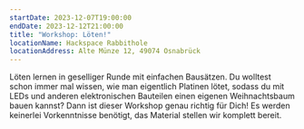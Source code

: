 ```yaml
---
startDate: 2023-12-07T19:00:00
endDate: 2023-12-12T21:00:00
title: "Workshop: Löten!"
locationName: Hackspace Rabbithole
locationAddress: Alte Münze 12, 49074 Osnabrück
---
```


Löten lernen in geselliger Runde mit einfachen Bausätzen.
Du wolltest schon immer mal wissen, wie man eigentlich Platinen lötet,
sodass du mit LEDs und anderen elektronischen Bauteilen einen eigenen Weihnachtsbaum bauen kannst?
Dann ist dieser Workshop genau richtig für Dich! Es werden keinerlei Vorkenntnisse benötigt, das Material stellen wir komplett bereit.
